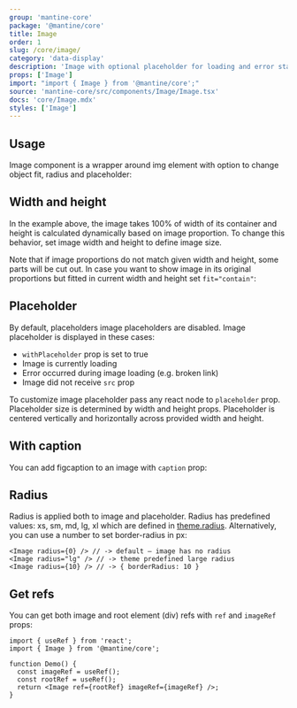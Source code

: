 ```yaml
---
group: 'mantine-core'
package: '@mantine/core'
title: Image
order: 1
slug: /core/image/
category: 'data-display'
description: 'Image with optional placeholder for loading and error state'
props: ['Image']
import: "import { Image } from '@mantine/core';"
source: 'mantine-core/src/components/Image/Image.tsx'
docs: 'core/Image.mdx'
styles: ['Image']
---
```



## Usage

Image component is a wrapper around img element with option to change object fit, radius and placeholder:

<Demo data={ImageDemos.usage} />

## Width and height

In the example above, the image takes 100% of width of its container and height is calculated dynamically based on image proportion.
To change this behavior, set image width and height to define image size.

Note that if image proportions do not match given width and height, some parts will be cut out.
In case you want to show image in its original proportions but fitted in current width and height set `fit="contain"`:

<Demo data={ImageDemos.sizes} />

## Placeholder

By default, placeholders image placeholders are disabled.
Image placeholder is displayed in these cases:

- `withPlaceholder` prop is set to true
- Image is currently loading
- Error occurred during image loading (e.g. broken link)
- Image did not receive `src` prop

To customize image placeholder pass any react node to `placeholder` prop.
Placeholder size is determined by width and height props.
Placeholder is centered vertically and horizontally across provided width and height.

<Demo data={ImageDemos.placeholders} />

## With caption

You can add figcaption to an image with `caption` prop:

<Demo data={ImageDemos.caption} />

## Radius

Radius is applied both to image and placeholder. Radius has predefined values: xs, sm, md, lg, xl
which are defined in [theme.radius](/theming/extend-theme/#spacing-radius-and-shadows).
Alternatively, you can use a number to set border-radius in px:

```tsx
<Image radius={0} /> // -> default – image has no radius
<Image radius="lg" /> // -> theme predefined large radius
<Image radius={10} /> // -> { borderRadius: 10 }
```

## Get refs

You can get both image and root element (div) refs with `ref` and `imageRef` props:

```tsx
import { useRef } from 'react';
import { Image } from '@mantine/core';

function Demo() {
  const imageRef = useRef();
  const rootRef = useRef();
  return <Image ref={rootRef} imageRef={imageRef} />;
}
```
